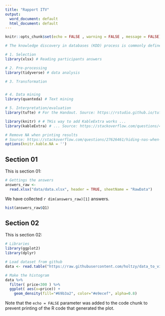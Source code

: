 ```yaml
---
title: "Rapport ITV"
output:
  word_document: default
  html_document: default
---
```


```r
knitr::opts_chunk$set(echo = FALSE , warning = FALSE , message = FALSE)

# The knowledge discovery in databases (KDD) process is commonly defined with the stages:

# 1. Selection
library(xlsx) # Reading participants answers

# 2. Pre-processing
library(tidyverse) # data analysis

# 3. Transformation


# 4. Data mining
library(quanteda) # Text mining

# 5. Interpretation/evaluation
library(tufte) # For the Handout. Source: https://rstudio.github.io/tufte/

library(knitr) # # THis way to add KableExtra works ...
library(kableExtra) # ... Source: https://stackoverflow.com/questions/49044753/scale-kable-table-to-fit-page-width

# Remove NA when printing results
# Source: https://stackoverflow.com/questions/27626461/hiding-nas-when-printing-a-dataframe-in-knitr
options(knitr.kable.NA = '')

```

## Section 01

This is section 01:

```r

# Gettings the answers
answers_raw <- 
  read.xlsx("data/data.xlsx", header = TRUE, sheetName = "RawData")

```


We have collected `r dim(answers_raw)[1]` answers. 
```r
hist(answers_raw$Q1)
```




## Section 02

This is section 02:

```r
# Libraries
library(ggplot2)
library(dplyr)

# Load dataset from github
data <- read.table("https://raw.githubusercontent.com/holtzy/data_to_viz/master/Example_dataset/1_OneNum.csv", header=TRUE)

# Make the histogram
data %>%
  filter( price<300 ) %>%
  ggplot( aes(x=price)) +
    geom_density(fill="#69b3a2", color="#e9ecef", alpha=0.8)

```

Note that the `echo = FALSE` parameter was added to the code chunk to prevent printing of the R code that generated the plot.
